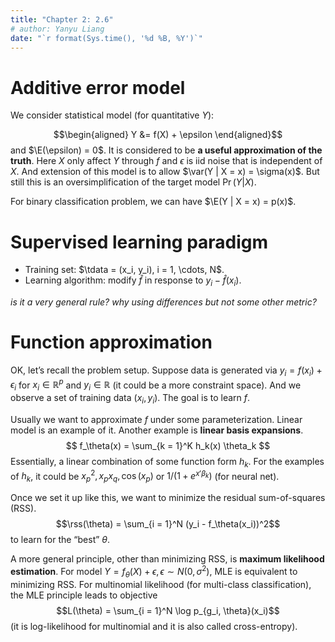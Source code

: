 ```yaml
---
title: "Chapter 2: 2.6"
# author: Yanyu Liang
date: "`r format(Sys.time(), '%d %B, %Y')`"
---
```


$$
\newcommand{\epe}{\text{EPE}}
\newcommand{\E}{\text{E}}
\newcommand{\mse}{\text{MSE}}
\newcommand{\tdata}{\mathcal{T}}
\newcommand{\bias}{\text{Bias}}
\newcommand{\var}{\text{Var}}
\newcommand{\rss}{\text{RSS}}
$$

# Additive error model

We consider statistical model (for quantitative $Y$):

$$\begin{aligned}
  Y &= f(X) + \epsilon
\end{aligned}$$
and $\E(\epsilon) = 0$.
It is considered to be **a useful approximation of the truth**. 
Here $X$ only affect $Y$ through $f$ and $\epsilon$ is iid noise that is independent of $X$.
And extension of this model is to allow $\var(Y | X = x) = \sigma(x)$. But still this is an oversimplification of the target model $\Pr(Y | X)$.

For binary classification problem, we can have $\E(Y | X = x) = p(x)$.

# Supervised learning paradigm

* Training set: $\tdata = (x_i, y_i), i = 1, \cdots, N$.
* Learning algorithm: modify $\hat{f}$ in response to $y_i - \hat{f}(x_i)$.

*is it a very general rule?* *why using differences but not some other metric?*

# Function approximation

OK, let's recall the problem setup. Suppose data is generated via $y_i = f(x_i) + \epsilon_i$ for $x_i \in \mathbb{R}^{p}$ and $y_i \in \mathbb{R}$ (it could be a more constraint space). And we observe a set of training data $(x_i, y_i)$.
The goal is to learn $f$.

Usually we want to approximate $f$ under some parameterization. 
Linear model is an example of it. Another example is **linear basis expansions**.
$$
  f_\theta(x) = \sum_{k = 1}^K h_k(x) \theta_k
$$
Essentially, a linear combination of some function form $h_k$. 
For the examples of $h_k$, it could be $x_p^2, x_p x_q, \cos(x_p)$ or $1 / (1 + e^{x'\beta_k})$ (for neural net).

Once we set it up like this, we want to minimize the residual sum-of-squares (RSS).
$$\rss(\theta) = \sum_{i = 1}^N (y_i - f_\theta(x_i))^2$$ to learn for the "best" $\theta$.

A more general principle, other than minimizing RSS, is **maximum likelihood estimation**. 
For model $Y = f_\theta(X) + \epsilon, \epsilon \sim N(0, \sigma^2)$, MLE is equivalent to minimizing RSS.
For multinomial likelihood (for multi-class classification), the MLE principle leads to objective $$L(\theta) = \sum_{i = 1}^N \log p_{g_i, \theta}(x_i)$$ (it is log-likelihood for multinomial and it is also called cross-entropy).


